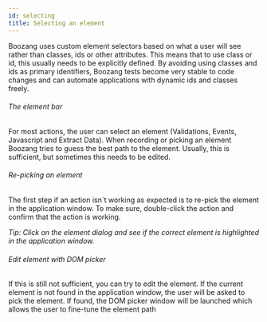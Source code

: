 ```yaml
---
id: selecting
title: Selecting an element
---
```


Boozang uses custom element selectors based on what a user will see rather than classes, ids or other attributes. This means that to use class or id, this usually needs to be explicitly defined. By avoiding using classes and ids as primary identifiers, Boozang tests become very stable to code changes and can automate applications with dynamic ids and classes freely.

###### The element bar

For most actions, the user can select an element (Validations, Events, Javascript and Extract Data). When recording or picking an element Boozang tries to guess the best path to the element. Usually, this is sufficient, but sometimes this needs to be edited. 

###### Re-picking an element

The first step if an action isn´t working as expected is to re-pick the element in the application window. To make sure, double-click the action and confirm that the action is working. 

*Tip: Click on the element dialog and see if the correct element is highlighted in the application window.* 

###### Edit element with DOM picker

If this is still not sufficient, you can try to edit the element. If the current element is not found in the application window, the user will be asked to pick the element. If found, the DOM picker window will be launched which allows the user to fine-tune the element path